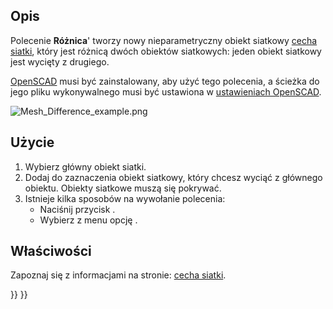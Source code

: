 <languages/>

{{Docnav/pl
|[[Mesh_Intersection/pl|Przecięcie]]
|[[Mesh_PolyCut/pl|Przetnij]]
|[[Mesh_Workbench/pl|środowisko pracy Siatka]]
|IconL=Mesh_Intersection.svg
|IconR=Mesh_PolyCut.svg
|IconC=Workbench_Mesh.svg
}}

{{GuiCommand/pl
|Name=Mesh Difference
|Name/pl=Siatka Różnica
|MenuLocation=Siatki → Operacje logiczne → Różnica
|Workbenches=[[Mesh_Workbench/pl|Siatka]]
|SeeAlso=[[Mesh_Union/pl|Połączenie]], [[Mesh_Intersection/pl|Przecięcie]]
}}

<span id="Description"></span>
==Opis==

Polecenie '''Różnica'''' tworzy nowy nieparametryczny obiekt siatkowy [[Mesh_Feature/pl|cecha siatki]], który jest różnicą dwóch obiektów siatkowych: jeden obiekt siatkowy jest wycięty z drugiego.

[http://www.openscad.org/ OpenSCAD] musi być zainstalowany, aby użyć tego polecenia, a ścieżka do jego pliku wykonywalnego musi być ustawiona w [[OpenSCAD_Preferences/pl|ustawieniach OpenSCAD]].

[[Image:Mesh_Difference_example.png]]
{{Caption|Po lewej dwa obiekty siatkowe, po prawej obiekt siatkowy, który jest różnicą tych obiektów, jeśli sześcian jest wybrany jako obiekt główny.}}

<span id="Usage"></span>
==Użycie==

# Wybierz główny obiekt siatki.
# Dodaj do zaznaczenia obiekt siatkowy, który chcesz wyciąć z głównego obiektu. Obiekty siatkowe muszą się pokrywać.
# Istnieje kilka sposobów na wywołanie polecenia:
#* Naciśnij przycisk {{Button|[[Image:Mesh_Difference.svg|16px]] '''Różnica'''}}.
#* Wybierz z menu opcję {{MenuCommand|Siatki → Operacje logiczne → [[Image:Mesh_Difference.svg|16px]] Różnica}}.

<span id="Properties"></span>
==Właściwości==

Zapoznaj się z informacjami na stronie: [[Mesh_Feature/pl|cecha siatki]].


{{Docnav/pl
|[[Mesh_Intersection/pl|Przecięcie]]
|[[Mesh_PolyCut/pl|Przetnij]]
|[[Mesh_Workbench/pl|środowisko pracy Siatka]]
|IconL=Mesh_Intersection.svg
|IconR=Mesh_PolyCut.svg
|IconC=Workbench_Mesh.svg
}}

{{Mesh Tools navi{{#translation:}}}}
{{Userdocnavi{{#translation:}}}}
{{clear}}